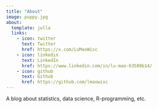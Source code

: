 ```yaml
---
title: "About"
image: puppy.jpg
about:
  template: jolla
  links:
    - icon: twitter
      text: Twitter
      href: https://x.com/LuMaoWisc
    - icon: linkedin
      text: LinkedIn
      href: https://www.linkedin.com/in/lu-mao-63589b14/
    - icon: github
      text: Github
      href: https://github.com/lmaowisc
---
```


A blog about statistics, data science, R-programming, etc.
